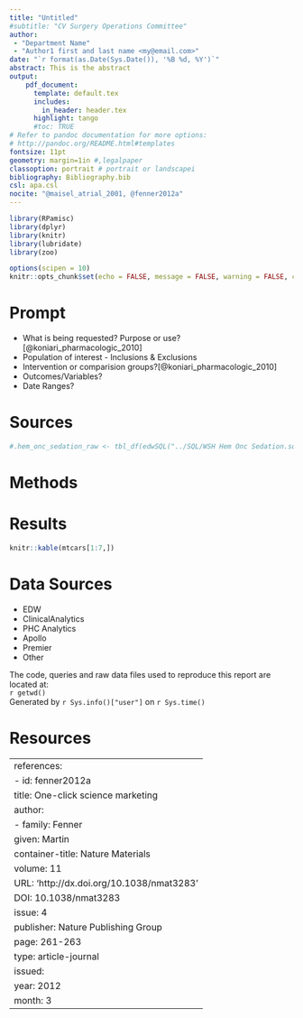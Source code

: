 ```yaml
---
title: "Untitled"
#subtitle: "CV Surgery Operations Committee"
author: 
 - "Department Name"
 - "Author1 first and last name <my@email.com>"
date: "`r format(as.Date(Sys.Date()), '%B %d, %Y')`"
abstract: This is the abstract
output: 
    pdf_document:
      template: default.tex
      includes:
        in_header: header.tex
      highlight: tango
      #toc: TRUE
# Refer to pandoc documentation for more options:
# http://pandoc.org/README.html#templates
fontsize: 11pt
geometry: margin=1in #,legalpaper
classoption: portrait # portrait or landscapei
bibliography: Bibliography.bib
csl: apa.csl
nocite: "@maisel_atrial_2001, @fenner2012a"
---
```



```r
library(RPamisc)
library(dplyr)
library(knitr)
library(lubridate)
library(zoo)

options(scipen = 10)
knitr::opts_chunk$set(echo = FALSE, message = FALSE, warning = FALSE, comment = "")

```

# Prompt

 - What is being requested? Purpose or use? [@koniari_pharmacologic_2010]
 - Population of interest - Inclusions & Exclusions 
 - Intervention or comparision groups?[@koniari_pharmacologic_2010]
 - Outcomes/Variables?
 - Date Ranges? 

 
# Sources


```r

#.hem_onc_sedation_raw <- tbl_df(edwSQL("../SQL/WSH Hem Onc Sedation.sql", resource="Trantor")$data)

```

# Methods



# Results
```r
knitr::kable(mtcars[1:7,])
```

\newpage  
# Data Sources 

- EDW
- ClinicalAnalytics
- PHC Analytics
- Apollo
- Premier
- Other

The code, queries and raw data files used to reproduce this report are located at:  
`r getwd()`  
Generated by `r Sys.info()["user"]` on `r Sys.time()`


# Resources

---
references:
- id: fenner2012a
  title: One-click science marketing
  author:
  - family: Fenner
    given: Martin
  container-title: Nature Materials
  volume: 11
  URL: 'http://dx.doi.org/10.1038/nmat3283'
  DOI: 10.1038/nmat3283
  issue: 4
  publisher: Nature Publishing Group
  page: 261-263
  type: article-journal
  issued:
    year: 2012
    month: 3
---
